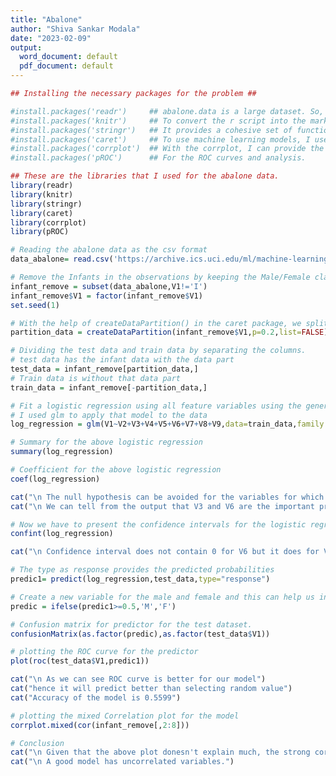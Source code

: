 ---
title: "Abalone"
author: "Shiva Sankar Modala"
date: "2023-02-09"
output:
  word_document: default
  pdf_document: default
---


```{r}
## Installing the necessary packages for the problem ##

#install.packages('readr')     ## abalone.data is a large dataset. So, I used readr package in handling that data
#install.packages('knitr')     ## To convert the r script into the markdown ans later for presentation, Knit is used for documentation.
#install.packages('stringr')   ## It provides a cohesive set of functions designed to work with strings easily
#install.packages('caret')     ## To use machine learning models, I used caret package to fit our model
#install.packages('corrplot')  ## With the corrplot, I can provide the correlation matrix for our data.
#install.packages('pROC')      ## For the ROC curves and analysis.

```
```{r}
## These are the libraries that I used for the abalone data.
library(readr)
library(knitr)
library(stringr)
library(caret)
library(corrplot)
library(pROC)
```
```{r}
# Reading the abalone data as the csv format
data_abalone= read.csv('https://archive.ics.uci.edu/ml/machine-learning-databases/abalone/abalone.data',header = FALSE,sep = ",",stringsAsFactors = TRUE)

```
```{r}
# Remove the Infants in the observations by keeping the Male/Female classes
infant_remove = subset(data_abalone,V1!='I')
infant_remove$V1 = factor(infant_remove$V1)
set.seed(1)

```
```{r}
# With the help of createDataPartition() in the caret package, we split the data into 80% and 20%.
partition_data = createDataPartition(infant_remove$V1,p=0.2,list=FALSE)

```
```{r}
# Dividing the test data and train data by separating the columns.
# test data has the infant data with the data part
test_data = infant_remove[partition_data,]
# Train data is without that data part
train_data = infant_remove[-partition_data,]
```

```{r}
# Fit a logistic regression using all feature variables using the generalized linear models
# I used glm to apply that model to the data
log_regression = glm(V1~V2+V3+V4+V5+V6+V7+V8+V9,data=train_data,family = binomial)

```
```{r}
# Summary for the above logistic regression
summary(log_regression)

```
```{r}
# Coefficient for the above logistic regression
coef(log_regression)
```

```{r}
cat("\n The null hypothesis can be avoided for the variables for which the predictions have a lower p-value")
cat("\n We can tell from the output that V3 and V6 are the important predictors.")

```

```{r}
# Now we have to present the confidence intervals for the logistic regression
confint(log_regression)


```
```{r}
cat("\n Confidence interval does not contain 0 for V6 but it does for V3. V6 has 95% chance that +  predictor V6 falls between range 2.05920944 & 6.09531362 and we can reject the null hypothesis.")
```

```{r}
# The type as response provides the predicted probabilities
predic1= predict(log_regression,test_data,type="response")

```
```{r}
# Create a new variable for the male and female and this can help us in making the confusion matrix
predic = ifelse(predic1>=0.5,'M','F')

```
```{r}
# Confusion matrix for predictor for the test dataset.
confusionMatrix(as.factor(predic),as.factor(test_data$V1))

```

```{r}
# plotting the ROC curve for the predictor
plot(roc(test_data$V1,predic1))


```

```{r}
cat("\n As we can see ROC curve is better for our model")
cat("hence it will predict better than selecting random value")
cat("Accuracy of the model is 0.5599")
```

```{r}
# plotting the mixed Correlation plot for the model
corrplot.mixed(cor(infant_remove[,2:8]))

```

```{r}
# Conclusion
cat("\n Given that the above plot donesn't explain much, the strong correlation between all the variables demonstrates the classifier's poor performance")
cat("\n A good model has uncorrelated variables.")

```

